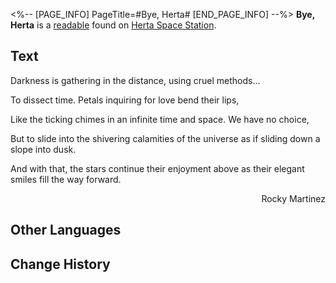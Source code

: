 <%-- [PAGE_INFO]
PageTitle=#Bye, Herta#
[END_PAGE_INFO] --%>
{{Readable Infobox
|id           = 055
|partIds      = 190166
|title        = 
|image        = Item Journal.png
|world        = Herta Space Station
|parts        = 1
|author       = <!--to be added-->
|description  = Poem written by researcher Rocky Martinez.
|part1        = Bye, Herta
|source1      = {{cx|Source missing}}
|characters   = Herta
|factions     = 
}}
'''Bye, Herta''' is a [[readable]] found on [[Herta Space Station]].
<!--
==Location==
{{Map Embed|<map name>|<marker id>}}
-->
==Text==
Darkness is gathering in the distance, using cruel methods...

To dissect time. Petals inquiring for love bend their lips,

Like the ticking chimes in an infinite time and space. We have no choice,

But to slide into the shivering calamities of the universe as if sliding down a slope into dusk.

And with that, the stars continue their enjoyment above as their elegant smiles fill the way forward.

<div align="right">Rocky Martinez</div>

<!--
==Trivia==
* 
-->
==Other Languages==
{{Other Languages
|en   = Bye, Herta
|zhs  = 再见黑塔
|zht  = 再見黑塔
|ja   = さようならヘルタ
|ko   = 또 봐, 헤르타
|es   = Adiós, Herta
|fr   = Au revoir, Herta
|ru   = До встречи, Герта
|th   = ลาก่อน Herta
|vi   = Tạm Biệt Herta
|de   = Auf Wiedersehen, Herta
|id   = Selamat Tinggal, Herta
|pt   = Tchau, Herta
}}

==Change History==
{{Change History|1.0}}